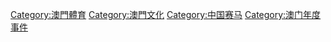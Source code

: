[[Category:澳門體育|Category:澳門體育]]
[[Category:澳門文化|Category:澳門文化]]
[[Category:中国赛马|Category:中国赛马]]
[[Category:澳门年度事件|Category:澳门年度事件]]